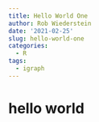 ```yaml
---
title: Hello World One
author: Rob Wiederstein
date: '2021-02-25'
slug: hello-world-one
categories:
  - R
tags:
  - igraph
---
```

# hello world
